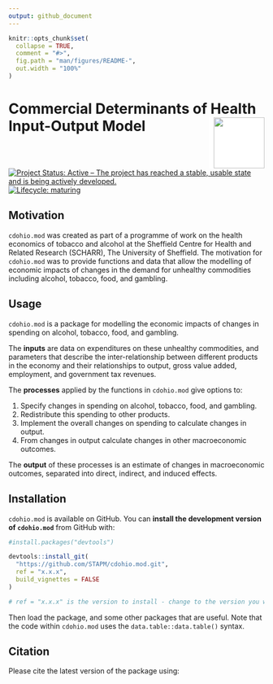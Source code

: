 ```yaml
---
output: github_document
---
```


<!-- README.md is generated from README.Rmd. Please edit that file -->

```r
knitr::opts_chunk$set(
  collapse = TRUE,
  comment = "#>",
  fig.path = "man/figures/README-",
  out.width = "100%"
)
```
# Commercial Determinants of Health Input-Output Model <img src="hex-cdohiomod.png" align="right" style="padding-left:10px;background-color:white;" width="100" height="100" />

  
<!-- badges: start -->
[![Project Status: Active – The project has reached a stable, usable state and is being actively developed.](https://www.repostatus.org/badges/latest/active.svg)](https://www.repostatus.org/#active)
[![Lifecycle: maturing](https://img.shields.io/badge/lifecycle-maturing-blue.svg)](https://www.tidyverse.org/lifecycle/#maturing)
<!-- badges: end -->

## Motivation
`cdohio.mod` was created as part of a programme of work on the health economics of tobacco and alcohol at the Sheffield Centre for Health and Related Research (SCHARR), The University of Sheffield. The motivation for `cdohio.mod` was to provide functions and data that allow the modelling of economic impacts of changes in the demand for unhealthy commodities including alcohol, tobacco, food, and gambling. 

## Usage

`cdohio.mod` is a package for modelling the economic impacts of changes in spending on alcohol, tobacco, food, and gambling. 

The **inputs** are data on expenditures on these unhealthy commodities, and parameters that describe the inter-relationship between different products in the economy and their relationships to output, gross value added, employment, and government tax revenues.   

The **processes** applied by the functions in `cdohio.mod` give options to:

1. Specify changes in spending on alcohol, tobacco, food, and gambling.   
1. Redistribute this spending to other products.     
1. Implement the overall changes on spending to calculate changes in output.   
1. From changes in output calculate changes in other macroeconomic outcomes.

The **output** of these processes is an estimate of changes in macroeconomic outcomes, separated into direct, indirect, and induced effects.     

## Installation
`cdohio.mod` is available on GitHub. You can **install the development version of `cdohio.mod`** from GitHub with:     

```r
#install.packages("devtools")

devtools::install_git(
  "https://github.com/STAPM/cdohio.mod.git", 
  ref = "x.x.x",
  build_vignettes = FALSE
)

# ref = "x.x.x" is the version to install - change to the version you want e.g. "1.2.3"
```

Then load the package, and some other packages that are useful. Note that the code within `cdohio.mod` uses the `data.table::data.table()` syntax.  

## Citation
Please cite the latest version of the package using:  

